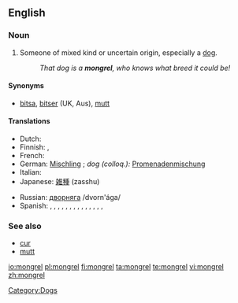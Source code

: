 ==English==

===Noun===
{{en-noun}}

# Someone of mixed kind or uncertain origin, especially a [[dog]].
#: ''That dog is a '''mongrel''', who knows what breed it could be!''

====Synonyms====
*[[bitsa]], [[bitser]] (UK, Aus), [[mutt]]

====Translations====
{{trans-top|someone of mixed kind}}
* Dutch: {{t+|nl|bastaard|m}}
* Finnish: {{t+|fi|rakki}}, {{t+|fi|piski}}
* French: {{t+|fr|batard|m}}
* German: [[Mischling]] {{m}}; ''dog (colloq.):'' [[Promenadenmischung]] {{f}}
* Italian: {{t+|it|bastardo|m}}
* Japanese: [[雑種]] (zasshu)
{{trans-mid}}
* Russian: [[дворняга]] /dvorn'ága/ {{f}}
* Spanish: {{italbrac|mongrel dog}} {{t+|es|perro callejero|m}}, {{t+|es|perro mestizo|m}}, {{t+|es|cacri|m}} {{italbrac|Venezuela}}, {{t+|es|comecuandohay|m}} {{italbrac|Nicaragua - also written and pronounced 'comecuanduay'}}, {{t+|es|chucho|m}} {{italbrac|Spain}}, {{t+|es|chumino|m}} {{italbrac|Guatemala}}, {{t+|es|chusco|m}}{{italbrac|Peru}}, {{t+|es|gozque|m}}{{italbrac|Colombia}}, {{t+|es|perro aguacatero|m}} {{italbrac|El Salvador|Honduras}}, {{t+|es|perro criollo|m}} {{italbrac|Panama}}, {{t+|es|PP|m}} {{italbrac|Argentina - pronounced 'pe pe'}}, {{t+|es|quiltro|m}} {{italbrac|Chile}}, {{t+|es|saguate|m}} {{italbrac|Costa Rica - also written 'zaguate'}}, {{t+|es|sato|m}} {{italbrac|Cuba|Puerto Rico}}, {{t+|es|tinaquero|m}} {{italbrac|Panama}} 
{{trans-bottom}}

===See also===
*[[cur]]
*[[mutt]]

[[Category:Dogs]]

[[io:mongrel]]
[[pl:mongrel]]
[[fi:mongrel]]
[[ta:mongrel]]
[[te:mongrel]]
[[vi:mongrel]]
[[zh:mongrel]]